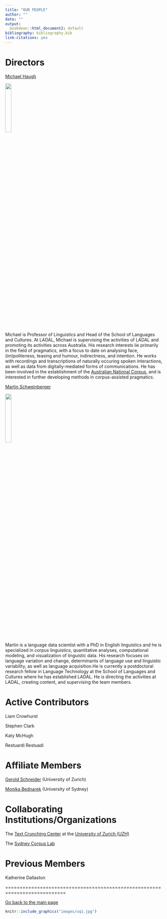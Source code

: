```yaml
---
title: "OUR PEOPLE"
author: ""
date: ""
output:
  bookdown::html_document2: default
bibliography: bibliography.bib
link-citations: yes
---
```


# Directors{-}

[Michael Haugh ](https://languages-cultures.uq.edu.au/profile/1498/michael-haugh)

![](images/michaelhaugh.jpeg){width=20%} 

Michael is Professor of Linguistics and Head of the School of Languages and Cultures. At LADAL, Michael is supervising the activities of LADAL and promoting its activities across Australia. His research interests lie primarily in the field of pragmatics, with a focus to date on analysing face, (im)politeness, teasing and humour, indirectness, and intention. He works with recordings and transcriptions of naturally occuring spoken interactions, as well as data from digitally-mediated forms of communications. He has been involved in the establishment of the [Australian National Corpus](http://www.ausnc.org.au), and is interested in further developing methods in corpus-assisted pragmatics.


[Martin Schweinberger](https://languages-cultures.uq.edu.au/profile/4295/martin-schweinberger)

![](images/martinschweinberger.jpeg){width=20%}

Martin is a language data scientist with a PhD in English linguistics and he is specialized in corpus linguistics, quantitative analyses, computational modeling, and visualization of linguistic data. His research focuses on language variation and change, determinants of language use and linguistic variability, as well as language acquisition.He is currently a postdoctoral research fellow in Language Technology at the School of Languages and Cultures where he has established LADAL. He is directing the activities at LADAL, creating content, and supervising the team members.


# Active Contributors{-}

Liam Crowhurst

Stephen Clark

Katy McHugh

Restuardi Restuadi


# Affiliate Members{-}

[Gerold Schneider](https://www.cl.uzh.ch/de/people/team/compling/gschneid.html) (University of Zurich)

[Monika Bednarek](https://www.sydney.edu.au/arts/about/our-people/academic-staff/monika-bednarek.html) (University of Sydney)


# Collaborating Institutions/Organizations{-}

The [Text Crunching Center](https://www.cl.uzh.ch/en/TCC.html) at the [University of Zurich (UZH)](https://www.uzh.ch/en.html)

The [Sydney Corpus Lab](https://sydneycorpuslab.com/)


# Previous Members{-}

Katherine Dallaston

===========================================================================

[Go back to the main page](https://slcladal.github.io/index.html)

```r
knitr::include_graphics("images/uq1.jpg")
```
